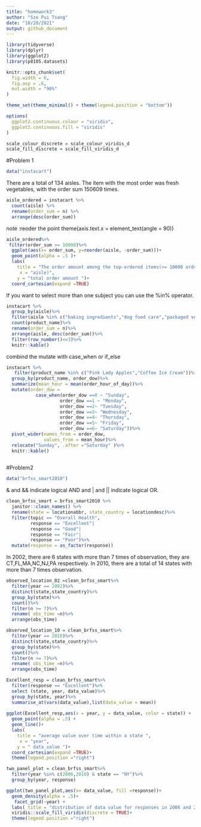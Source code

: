 ```yaml
---
title: "homework3"
author: "Sze Pui Tsang"
date: "10/20/2021"
output: github_document
---
```


```r
library(tidyverse)
library(dplyr)
library(ggplot2)
library(p8105.datasets)

knitr::opts_chunk$set(
  fig.width = 6,
  fig.asp = .6,
  out.width = "90%"
)

theme_set(theme_minimal() + theme(legend.position = "bottom"))

options(
  ggplot2.continuous.colour = "viridis",
  ggplot2.continuous.fill = "viridis"
)

scale_colour_discrete = scale_colour_viridis_d
scale_fill_discrete = scale_fill_viridis_d
```
#Problem 1
```r
data("instacart")
```

There are a total of 134 aisles. The item with the most order was fresh vegetables, 
with the order sum 150609 times.
```r
aisle_ordered = instacart %>%
  count(aisle) %>%
  rename(order_sum = n) %>%
  arrange(desc(order_sum))
```


note :reoder the point
  theme(axis.text.x = element_text(angle = 90))


```r
aisle_ordered%>%
 filter(order_sum >= 10000)%>%
  ggplot(aes(x= order_sum, y=reorder(aisle, -order_sum)))+ 
  geom_point(alpha = .5 )+ 
  labs(
    title = "The order amount among the top-ordered items(>= 10000 orders)",
     x = "aisle)",
    y = "total order amount ")+
  coord_cartesian(expand =TRUE)
```


If you want to select more than one subject you can use the %in% operator.

```r
instacart %>%
  group_by(aisle)%>%
  filter(aisle %in% c("baking ingredients","dog food care","packaged vegetables fruits"))%>%
  count(product_name)%>%
  rename(order_sum = n)%>%
  arrange(aisle, desc(order_sum))%>%
  filter(row_number()<=3)%>%
  knitr::kable()
```

combind the mutate with case_when or if_else
```r
instacart %>%
   filter(product_name %in% c("Pink Lady Apples","Coffee Ice Cream"))%>%
  group_by(product_name, order_dow)%>%
  summarize(mean_hour = mean(order_hour_of_day))%>%
  mutate(order_dow =
           case_when(order_dow ==0 ~ "Sunday",
                    order_dow ==1 ~ "Monday",
                    order_dow ==2~ "Tuesday",
                    order_dow ==3~ "Wednesday",
                    order_dow ==4~ "Thursday",
                    order_dow ==5~ "Friday",
                    order_dow ==6~ "Saturday"))%>%
  pivot_wider(names_from = order_dow, 
              values_from = mean_hour)%>%
  relocate("Sunday", .after ="Saturday" )%>%
  knitr::kable()
  
```


#Problem2

```r
data("brfss_smart2010")
```

& and && indicate logical AND and | and || indicate logical OR.
```r
clean_brfss_smart = brfss_smart2010 %>%
  janitor::clean_names() %>%
  rename(state = locationabbr, state_country = locationdesc)%>%
  filter(topic == "Overall Health",
         response == "Excellent"|
         response == "Good"|
         response == "Fair"|
         response == "Poor")%>%
  mutate(response = as_factor(response))
```


In 2002, there are 6 states with more than 7 times of observation, they are CT,FL,MA,NC,NJ,PA respectively.
In 2010, there are a total of 14 states with more than 7 times observation. 
  
```r
observed_location_02 =clean_brfss_smart%>%
  filter(year == 2002)%>%
  distinct(state,state_country)%>%
  group_by(state)%>%
  count()%>%
  filter(n >= 7)%>%
  rename( obs_time =n)%>%
  arrange(obs_time)

observed_location_10 = clean_brfss_smart%>%
  filter(year == 2010)%>%
  distinct(state,state_country)%>%
  group_by(state)%>%
  count()%>%
  filter(n >= 7)%>%
  rename( obs_time =n)%>%
  arrange(obs_time)
```

```r
Excellent_resp = clean_brfss_smart%>%
  filter(response == "Excellent")%>%
  select (state, year, data_value)%>%
  group_by(state, year)%>%
  summarise_at(vars(data_value),list(data_value = mean))
  
ggplot(Excellent_resp,aes(x = year, y = data_value, color = state)) + 
  geom_point(alpha = .5) +
  geom_line()+ 
  labs(
    title = "average value over time within a state ",
     x = "year",
    y = " data_value ")+
  coord_cartesian(expand =TRUE)+
  theme(legend.position ="right")
```

```r
two_panel_plot = clean_brfss_smart%>%
  filter(year %in% c(2006,2010) & state == "NY")%>%
  group_by(year, response)

ggplot(two_panel_plot,aes(x= data_value, fill =response))+
  geom_density(alpha = .5)+
   facet_grid(~year) +  
  labs( title = "distribution of data value for responses in 2006 and 2010 ")+
  viridis::scale_fill_viridis(discrete = TRUE)+
  theme(legend.position ="right")
```

